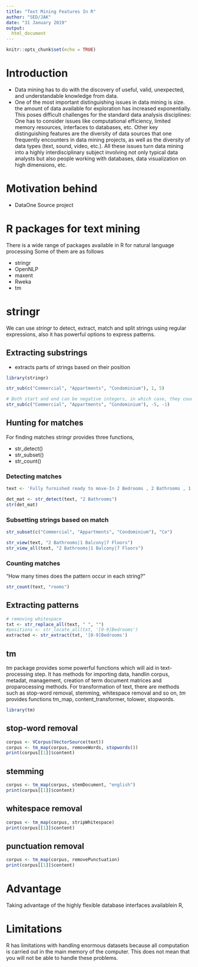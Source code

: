 ```yaml
---
title: "Text Mining Features In R"
author: "SED/JAK"
date: "31 January 2019"
output:
  html_document
---
```


```r
knitr::opts_chunk$set(echo = TRUE)
```
# Introduction

  - Data mining has to do with the discovery of useful, valid, unexpected, and understandable knowledge from data.
  - One of the most important distinguishing issues in data mining is size. the amount of data available for exploration has increased exponentially. This poses difficult challenges for the standard data analysis disciplines: One has to consider issues like computational efficiency, limited memory resources, interfaces to databases, etc. Other key distinguishing features are the diversity of data sources that one frequently encounters in data mining projects, as well as the diversity of data types (text, sound, video, etc.). All these issues turn data mining into a highly interdisciplinary subject involving not only typical data analysts but also people working with databases, data visualization on high dimensions, etc.

# Motivation behind

   - DataOne Source project
  
# R packages for text mining 
  There is a wide range of packages available in R for natural language processing Some of them are as follows<br />
  
  - stringr <br />
  - OpenNLP <br />
  - maxent <br />
  - Rweka <br />
  - tm <br />
   
   
  
# stringr
  We can use *stringr* to detect, extract, match and split strings using regular expressions, also it has powerful options to express patterns.

## Extracting substrings

  - extracts parts of strings based on their position
```r
library(stringr)

str_sub(c("Commercial", "Appartments", "Condominium"), 1, 5)

# Both start and end can be negative integers, in which case, they count from the end of the string.
str_sub(c("Commercial", "Appartments", "Condominium"), -5, -1)
```

## Hunting for matches

For finding matches stringr provides three functions,

  - str_detect()
  - str_subset()
  - str_count()

### Detecting matches
```r
text <- 'Fully furnished ready to move-In 2 Bedrooms , 2 Bathrooms , 1 Balcony,  in a 3 storeyed private apartment located in ulloor bahsi nagar,kochulloor(best##$//) rooms. 5 to 10 years old. Super Built up area 97.55 Sq. Meter. 7th of 7 Floors. Residential locality.Karunya residence association Accessibility-450 m to nh47, 2 kms to byepass and very proximate to medical college,kims hospital and other educational institutions.5 kms to technopark campus. Occupied only for 2 years and very well maintained. No wall sharing with two covered balconies. Borewell and corporation water connection'

det_mat <- str_detect(text, "2 Bathrooms")
str(det_mat)
```

### Subsetting strings based on match
```r
str_subset(c("Commercial", "Appartments", "Condominium"), "Co")
```

```r
str_view(text, "2 Bathrooms|1 Balcony|7 Floors")
str_view_all(text, "2 Bathrooms|1 Balcony|7 Floors")
```
### Counting matches
  
  “How many times does the pattern occur in each string?”
  
```r
str_count(text, "rooms")
```

## Extracting patterns
```r
# removing whitespace
txt <- str_replace_all(text, " ", "")
#positions <- str_locate_all(txt, '[0-9]Bedrooms')
extracted <- str_extract(txt, '[0-9]Bedrooms')
```

## tm
 *tm* package provides some powerful functions which will aid in text-processing step. It has methods for importing data, handlin corpus, metadat, management, creation of term document matrices and proparocessing methods. For transformation of text, there are methods such as stop-word removal, stemming, whitespace removal and so on, *tm* provides functions tm_map, content_transformer, tolower, stopwords.



```r
library(tm)

```
 
## stop-word removal
```r
corpus <- VCorpus(VectorSource(text))
corpus <- tm_map(corpus, removeWords, stopwords())
print(corpus[[1]]$content)
```

## stemming
```r
corpus <- tm_map(corpus, stemDocument, "english")
print(corpus[[1]]$content)
```
## whitespace removal
```r
corpus <- tm_map(corpus, stripWhitespace)
print(corpus[[1]]$content)
```
## punctuation removal
```r
corpus <- tm_map(corpus, removePunctuation)
print(corpus[[1]]$content)
```


# Advantage
Taking advantage of the highly flexible database interfaces availablein R,

# Limitations
R has limitations with handling enormous datasets because all computation is carried out in the main memory of the computer. This does not mean that you will not be able to handle these problems. 

